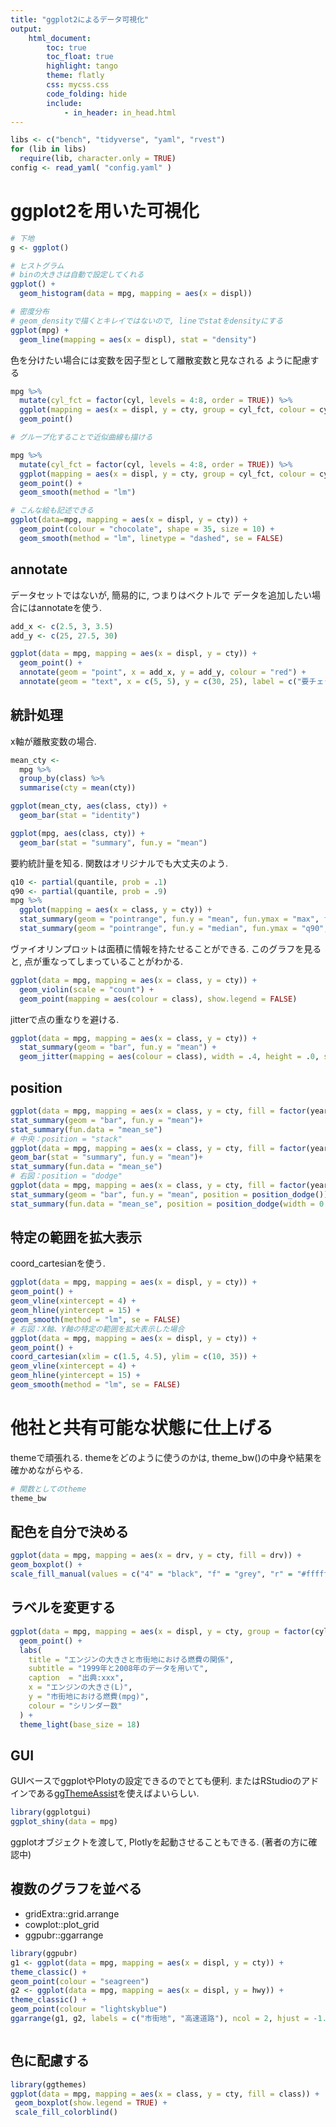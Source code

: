 ```yaml
---
title: "ggplot2によるデータ可視化"
output:
    html_document:
        toc: true
        toc_float: true
        highlight: tango
        theme: flatly
        css: mycss.css
        code_folding: hide
        include:
            - in_header: in_head.html
---
```


```r
libs <- c("bench", "tidyverse", "yaml", "rvest")
for (lib in libs) 
  require(lib, character.only = TRUE)
config <- read_yaml( "config.yaml" )
```

# ggplot2を用いた可視化

```r
# 下地
g <- ggplot()

# ヒストグラム
# binの大きさは自動で設定してくれる
ggplot() + 
  geom_histogram(data = mpg, mapping = aes(x = displ))

# 密度分布
# geom_densityで描くとキレイではないので, lineでstatをdensityにする
ggplot(mpg) + 
  geom_line(mapping = aes(x = displ), stat = "density")

```

色を分けたい場合には変数を因子型として離散変数と見なされる
ように配慮する


```r
mpg %>%
  mutate(cyl_fct = factor(cyl, levels = 4:8, order = TRUE)) %>%
  ggplot(mapping = aes(x = displ, y = cty, group = cyl_fct, colour = cyl_fct)) + 
  geom_point()
```


```r
# グループ化することで近似曲線も描ける

mpg %>%
  mutate(cyl_fct = factor(cyl, levels = 4:8, order = TRUE)) %>%
  ggplot(mapping = aes(x = displ, y = cty, group = cyl_fct, colour = cyl_fct)) + 
  geom_point() + 
  geom_smooth(method = "lm")

```


```r
# こんな絵も記述できる
ggplot(data=mpg, mapping = aes(x = displ, y = cty)) + 
  geom_point(colour = "chocolate", shape = 35, size = 10) + 
  geom_smooth(method = "lm", linetype = "dashed", se = FALSE)

```

## annotate

データセットではないが, 簡易的に, つまりはベクトルで
データを追加したい場合にはannotateを使う. 


```r
add_x <- c(2.5, 3, 3.5)
add_y <- c(25, 27.5, 30)

ggplot(data = mpg, mapping = aes(x = displ, y = cty)) + 
  geom_point() + 
  annotate(geom = "point", x = add_x, y = add_y, colour = "red") + 
  annotate(geom = "text", x = c(5, 5), y = c(30, 25), label = c("要チェック", "赤色のデータを追加"))


```

## 統計処理

x軸が離散変数の場合. 

```r
mean_cty <- 
  mpg %>% 
  group_by(class) %>% 
  summarise(cty = mean(cty))

ggplot(mean_cty, aes(class, cty)) +
  geom_bar(stat = "identity")

ggplot(mpg, aes(class, cty)) +
  geom_bar(stat = "summary", fun.y = "mean")
```

要約統計量を知る. 関数はオリジナルでも大丈夫のよう. 

```r
q10 <- partial(quantile, prob = .1)
q90 <- partial(quantile, prob = .9)
mpg %>%
  ggplot(mapping = aes(x = class, y = cty)) + 
  stat_summary(geom = "pointrange", fun.y = "mean", fun.ymax = "max", fun.ymin = "min") + 
  stat_summary(geom = "pointrange", fun.y = "median", fun.ymax = "q90", fun.ymin = "q10", colour ="red")
```


ヴァイオリンプロットは面積に情報を持たせることができる. 
このグラフを見ると, 点が重なってしまっていることがわかる. 

```r
ggplot(data = mpg, mapping = aes(x = class, y = cty)) + 
  geom_violin(scale = "count") + 
  geom_point(mapping = aes(colour = class), show.legend = FALSE)
```


jitterで点の重なりを避ける. 

```r
ggplot(data = mpg, mapping = aes(x = class, y = cty)) + 
  stat_summary(geom = "bar", fun.y = "mean") + 
  geom_jitter(mapping = aes(colour = class), width = .4, height = .0, show.legend = FALSE)
```


## position

```r
ggplot(data = mpg, mapping = aes(x = class, y = cty, fill = factor(year)))+
stat_summary(geom = "bar", fun.y = "mean")+
stat_summary(fun.data = "mean_se")
# 中央：position = "stack"
ggplot(data = mpg, mapping = aes(x = class, y = cty, fill = factor(year)))+
geom_bar(stat = "summary", fun.y = "mean")+
stat_summary(fun.data = "mean_se")
# 右図：position = "dodge"
ggplot(data = mpg, mapping = aes(x = class, y = cty, fill = factor(year)))+
stat_summary(geom = "bar", fun.y = "mean", position = position_dodge())+
stat_summary(fun.data = "mean_se", position = position_dodge(width = 0.9))
```

## 特定の範囲を拡大表示

coord_cartesianを使う. 



```r
ggplot(data = mpg, mapping = aes(x = displ, y = cty)) +
geom_point() +
geom_vline(xintercept = 4) +
geom_hline(yintercept = 15) +
geom_smooth(method = "lm", se = FALSE)
# 右図：X軸、Y軸の特定の範囲を拡大表示した場合
ggplot(data = mpg, mapping = aes(x = displ, y = cty)) +
geom_point() +
coord_cartesian(xlim = c(1.5, 4.5), ylim = c(10, 35)) +
geom_vline(xintercept = 4) +
geom_hline(yintercept = 15) +
geom_smooth(method = "lm", se = FALSE)
```


# 他社と共有可能な状態に仕上げる

themeで頑張れる. themeをどのように使うのかは, theme_bw()の中身や結果を
確かめながらやる. 

```r
# 関数としてのtheme
theme_bw
```


## 配色を自分で決める

```r
ggplot(data = mpg, mapping = aes(x = drv, y = cty, fill = drv)) +
geom_boxplot() +
scale_fill_manual(values = c("4" = "black", "f" = "grey", "r" = "#ffffff"))
```



## ラベルを変更する

```r
ggplot(data = mpg, mapping = aes(x = displ, y = cty, group = factor(cyl), colour = factor(cyl))) +
  geom_point() + 
  labs(
    title = "エンジンの大きさと市街地における燃費の関係",
    subtitle = "1999年と2008年のデータを用いて", 
    caption  = "出典:xxx",
    x = "エンジンの大きさ(L)",
    y = "市街地における燃費(mpg)", 
    colour = "シリンダー数"
  ) + 
  theme_light(base_size = 18)
```

## GUI

GUIベースでggplotやPlotyの設定できるのでとても便利. 
またはRStudioのアドインである[ggThemeAssist](https://github.com/calligross/ggthemeassist)を使えばよいらしい. 

```r
library(ggplotgui)
ggplot_shiny(data = mpg)
```



ggplotオブジェクトを渡して, Plotlyを起動させることもできる. 
(著者の方に確認中)



## 複数のグラフを並べる

- gridExtra::grid.arrange
- cowplot::plot_grid
- ggpubr::ggarrange

```r

library(ggpubr)
g1 <- ggplot(data = mpg, mapping = aes(x = displ, y = cty)) +
theme_classic() +
geom_point(colour = "seagreen")
g2 <- ggplot(data = mpg, mapping = aes(x = displ, y = hwy)) +
theme_classic() +
geom_point(colour = "lightskyblue")
ggarrange(g1, g2, labels = c("市街地", "高速道路"), ncol = 2, hjust = -1.5)



```

## 色に配慮する


```r
library(ggthemes)
ggplot(data = mpg, mapping = aes(x = class, y = cty, fill = class)) +
 geom_boxplot(show.legend = TRUE) + 
 scale_fill_colorblind()
```



